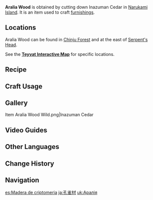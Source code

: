 {{Item Infobox
|id           = 101311
|image        = Item Aralia Wood.png
|type         = Materials
|group        = Wood
|group2       = Furnishing Materials
|invCategory  = Materials
|quality      = 1
|description  = Wood from the Inazuman Cedar. It is soft, has straight veins, and gives off a light fragrance.<br />Can be used to create furnishings.
|source1      = Cutting down Inazuman Cedar in [[Narukami Island]].
|source2      = Converting [[Forging Ores]]
}}
'''Aralia Wood''' is obtained by cutting down Inazuman Cedar in [[Narukami Island]]. It is an item used to craft [[furnishings]].

==Locations==
Aralia Wood can be found in [[Chinju Forest]] and at the east of [[Serpent's Head]].

See the '''[https://webstatic-sea.mihoyo.com/app/ys-map-sea/index.html#/map/2?shown_types=219 Teyvat Interactive Map]''' for specific locations.

==Recipe==
{{Recipe
|type = Wood
|Iron Chunk = 3
|sort = Iron Chunk
}}
{{Recipe
|type = Wood
|White Iron Chunk = 2
|sort = White Iron Chunk
}}
{{Recipe
|type = Wood
|Crystal Chunk = 1
|sort = Crystal Chunk
}}
{{Recipe
|type = Wood
|Magical Crystal Chunk = 1
|sort = Magical Crystal Chunk
}}
{{Recipe
|type = Wood
|Amethyst Lump = 1
|sort = Amethyst Lump
}}

==Craft Usage==
{{Craft Usage}}

==Gallery==
<gallery>
Item Aralia Wood Wild.png|Inazuman Cedar
</gallery>

==Video Guides==
{{EVT
|video1   = https://youtu.be/nn5z8yV4z54
|caption1 = Farm Guide
}}

==Other Languages==
{{Other Languages
|en      = Aralia Wood
|zhs     = 孔雀木
|zhs_rm  = Kǒngquè Mù
|zht     = 孔雀木
|zht_rm  = Kǒngquè Mù
|zh_tl   = 
|ja      = 孔雀材
|ja_rm   = Kujaku-zai
|ja_tl   = Peafowl Wood
|ko      = 공작나무 원목
|ko_rm   = Gongjak-Namu Wonmok
|ko_tl   = Peacock-tree Hardwood
|es      = Madera de criptomeria
|es_tl   = {{w|Cryptomeria}} Wood
|fr      = Bois de cèdre inazumien
|fr_tl   = Inazuman Cedar Wood
|ru      = Аралия
|ru_tl   = Aralia
|th      = ไม้ Aralia
|th_rm   = Mai Aralia
|th_tl   = Aralia Wood
|vi      = Gỗ Khổng Tước
|vi_tl   = Peacock Wood
|de      = Aralia-Holz
|de_tl   = Aralia Wood
|id      = Aralia Wood
|pt      = Madeira de Arália
|pt_tl   = 
|tr      = Aralya Kütüğü
|tr_tl   = Aralia Logs
|it      = Legno d'aralia
|it_tl   = Aralia Wood
}}

==Change History==
{{Change History|2.0}}

==Navigation==
{{Material Navbox|Crafting Materials}}

[[es:Madera de criptomeria]]
[[ja:孔雀材]]
[[uk:Аралія]]